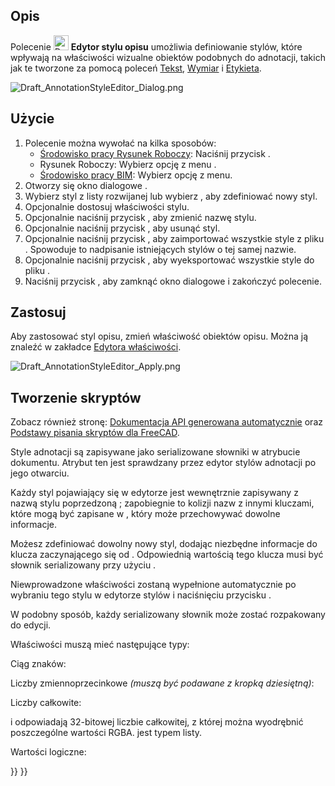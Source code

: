 <languages/>

{{Docnav/pl
|[[Draft_Label/pl|Etykieta]]
|[[Draft_Move/pl|Przesuń]]
|[[Draft_Workbench/pl|środowisko pracy Rysunek Roboczy]]
|IconL=Draft_Label.svg 
|IconR=Draft_Move.svg 
|IconC=Workbench_Draft.svg
}}

{{GuiCommand/pl
|Name=Draft AnnotationStyleEditor
|Name/pl=Rysunek Roboczy: Edytor stylu opisu
|MenuLocation=Opis → Edytor stylu opisu ...<br>Zarządzaj → Edytor stylu opisu... 
|Workbenches=[[Draft_Workbench/pl|Rysunek Roboczy]], [[BIM_Workbench|BIM]]
|SeeAlso=[[Draft_Text/pl|Tekst]], [[Draft_Label/pl|Etykieta]], [[Draft_Dimension/pl|Wymiar]]
|Version=0.19
}}

<span id="Description"></span>
==Opis==

Polecenie [[Image:Draft_AnnotationStyleEditor.svg|24px]] '''Edytor stylu opisu''' umożliwia definiowanie stylów, które wpływają na właściwości wizualne obiektów podobnych do adnotacji, takich jak te tworzone za pomocą poleceń [[Draft_Text/pl|Tekst]], [[Draft_Dimension/pl|Wymiar]] i [[Draft_Label/pl|Etykieta]].

[[File:Draft_AnnotationStyleEditor_Dialog.png]]
{{Caption|Okno dialogowe Edytor stylu opisu.}}

<span id="Usage"></span>
==Użycie==

# Polecenie można wywołać na kilka sposobów:
#* [[Draft_Workbench/pl|Środowisko pracy Rysunek Roboczy]]: Naciśnij przycisk {{Button|[[Image:Draft_AnnotationStyleEditor.svg|16px]] '''Edytor stylu opisu'''}}.
#* Rysunek Roboczy: Wybierz opcję z menu {{MenuCommand|Opisy → [[Image:Draft_AnnotationStyleEditor.svg|16px]] Edytor stylu opisu ...}}.
#* [[BIM_Workbench/pl|Środowisko pracy BIM]]: Wybierz opcję {{MenuCommand|Zarządzaj → [[Image:Draft_AnnotationStyleEditor.svg|16px]] Edytor stylu opisu...}} z menu.
# Otworzy się okno dialogowe {{MenuCommand|Edytor stylów opisów}}.
# Wybierz styl z listy rozwijanej {{MenuCommand|Nazwa stylu}} lub wybierz {{Value|Dodaj nowy ...}}, aby zdefiniować nowy styl.
# Opcjonalnie dostosuj właściwości stylu.
# Opcjonalnie naciśnij przycisk {{Button|[[File:Accessories-text-editor.svg|16px]] Zmień nazwę}}, aby zmienić nazwę stylu.
# Opcjonalnie naciśnij przycisk {{Button|[[File:Edit_Cancel.svg|16px]] Usuń}}, aby usunąć styl.
# Opcjonalnie naciśnij przycisk {{Button|[[File:Std_Import.svg|16px]]}}, aby zaimportować wszystkie style z pliku {{FileName|.json}}. Spowoduje to nadpisanie istniejących stylów o tej samej nazwie.
# Opcjonalnie naciśnij przycisk {{Button|[[File:Std_Export.svg|16px]]}}, aby wyeksportować wszystkie style do pliku {{FileName|.json}}.
# Naciśnij przycisk {{Button|OK}}, aby zamknąć okno dialogowe i zakończyć polecenie.

<span id="Apply"></span>
== Zastosuj ==

Aby zastosować styl opisu, zmień właściwość {{PropertyView|Annotation Style}} obiektów opisu. Można ją znaleźć w zakładce {{MenuCommand|Widok}} [[Property_editor/pl|Edytora właściwości]].

[[File:Draft_AnnotationStyleEditor_Apply.png]]
{{Caption|Wybieranie stylu opisu}}

<span id="Scripting"></span>
==Tworzenie skryptów==

Zobacz również stronę: [https://freecad.github.io/SourceDoc/ Dokumentacja API generowana automatycznie] oraz [[FreeCAD_Scripting_Basics/pl|Podstawy pisania skryptów dla FreeCAD]].

Style adnotacji są zapisywane jako serializowane słowniki w atrybucie {{incode|Meta}} dokumentu. Atrybut ten jest sprawdzany przez edytor stylów adnotacji po jego otwarciu.

{{Code|code=
>>> print(App.ActiveDocument.Meta["Draft_Style_Text red"])
{"ArrowSize": 2.0, "ArrowType": 0, "Decimals": 2, "DimOvershoot": 4.0, "ExtLines": 0.0, "ExtOvershoot": 4.0, "FontName": "DejaVu Sans", "FontSize": 10.0, "LineColor": 255, "LineSpacing": 1.0, "LineWidth": 2, "ScaleMultiplier": 1.0, "ShowLine": true, "ShowUnit": false, "TextColor": 4278190335, "TextSpacing": 3.0, "UnitOverride": ""}
}}

Każdy styl pojawiający się w edytorze jest wewnętrznie zapisywany z nazwą stylu poprzedzoną {{incode|Draft_Style_}}; zapobiegnie to kolizji nazw z innymi kluczami, które mogą być zapisane w {{incode|Meta}}, który może przechowywać dowolne informacje.

Możesz zdefiniować dowolny nowy styl, dodając niezbędne informacje do klucza zaczynającego się od {{incode|Draft_Style_}}. Odpowiednią wartością tego klucza musi być słownik serializowany przy użyciu {{incode|json}}.

{{Code|code=
import json

meta = App.ActiveDocument.Meta
props = {"ArrowSize": 7.0, "LineWidth": 6}
meta["Draft_Style_Thick_lines"] = json.dumps(props)
App.ActiveDocument.Meta = meta
}}

Niewprowadzone właściwości zostaną wypełnione automatycznie po wybraniu tego stylu w edytorze stylów i naciśnięciu przycisku {{Button|OK}}.

W podobny sposób, każdy serializowany słownik może zostać rozpakowany do edycji.

{{Code|code=
import json

meta = App.ActiveDocument.Meta
new_dict = json.loads(meta["Draft_Style_Thick_lines"])
}}

Właściwości muszą mieć następujące typy:

Ciąg znaków:

{{Code|code=
props = {
    "FontName": "DejaVu Sans",
    "UnitOverride": ""
}
}}

Liczby zmiennoprzecinkowe ''(muszą być podawane z kropką dziesiętną)'':

{{Code|code=
props = {
    "ArrowSize": 2.0,
    "DimOvershoot": 4.0,
    "ExtLines": 0.0,
    "ExtOvershoot": 4.0
    "FontSize": 10.0,
    "LineSpacing": 1.0,
    "ScaleMultiplier": 1.0,
    "TextSpacing": 3.0
}
}}

Liczby całkowite:

{{Code|code=
props = {
    "ArrowType": 0,
    "Decimals": 2,
    "LineColor": 255,
    "LineWidth": 2,
    "TextColor": 4278190335
}
}}

{{Incode|KolorTekstu}} i {{Incode|KolorLinii}} odpowiadają 32-bitowej liczbie całkowitej, z której można wyodrębnić poszczególne wartości RGBA. {{Incode|TypStrzałki}} jest typem listy.

Wartości logiczne:

{{Code|code=
props = {
    "ShowLine": true
    "ShowUnit": false,
}
}}


{{Docnav/pl
|[[Draft_Label/pl|Etykieta]]
|[[Draft_Move/pl|Przesuń]]
|[[Draft_Workbench/pl|środowisko pracy Rysunek Roboczy]]
|IconL=Draft_Label.svg 
|IconR=Draft_Move.svg 
|IconC=Workbench_Draft.svg
}}

{{Draft Tools navi{{#translation:}}}}
{{Userdocnavi{{#translation:}}}}